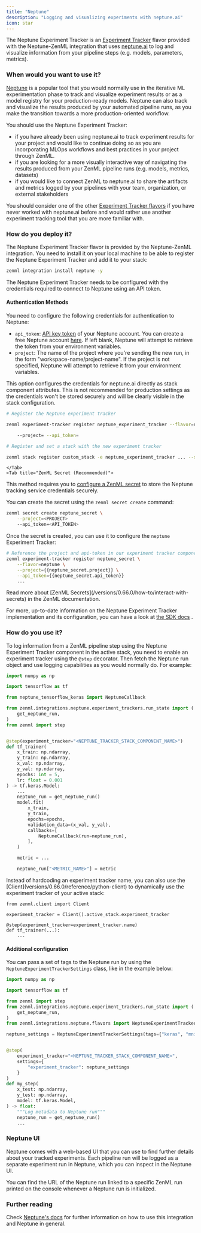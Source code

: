 ```yaml
---
title: "Neptune"
description: "Logging and visualizing experiments with neptune.ai"
icon: star
---
```


The Neptune Experiment Tracker is an [Experiment Tracker](/stack-components/experiment-trackers) flavor provided with the Neptune-ZenML integration that uses [neptune.ai](https://neptune.ai/product/experiment-tracking) to log and visualize information from your pipeline steps (e.g. models, parameters, metrics).

### When would you want to use it?

[Neptune](https://neptune.ai/product/experiment-tracking) is a popular tool that you would normally use in the iterative ML experimentation phase to track and visualize experiment results or as a model registry for your production-ready models. Neptune can also track and visualize the results produced by your automated pipeline runs, as you make the transition towards a more production-oriented workflow.

You should use the Neptune Experiment Tracker:

* if you have already been using neptune.ai to track experiment results for your project and would like to continue doing so as you are incorporating MLOps workflows and best practices in your project through ZenML.
* if you are looking for a more visually interactive way of navigating the results produced from your ZenML pipeline runs (e.g. models, metrics, datasets)
* if you would like to connect ZenML to neptune.ai to share the artifacts and metrics logged by your pipelines with your team, organization, or external stakeholders

You should consider one of the other [Experiment Tracker flavors](/stack-components/experiment-trackers#experiment-tracker-flavors) if you have never worked with neptune.ai before and would rather use another experiment tracking tool that you are more familiar with.

### How do you deploy it?

The Neptune Experiment Tracker flavor is provided by the Neptune-ZenML integration. You need to install it on your local machine to be able to register the Neptune Experiment Tracker and add it to your stack:

```bash
zenml integration install neptune -y
```

The Neptune Experiment Tracker needs to be configured with the credentials required to connect to Neptune using an API token.

#### Authentication Methods

You need to configure the following credentials for authentication to Neptune:

* `api_token`: [API key token](https://docs.neptune.ai/setup/setting%5Fapi%5Ftoken) of your Neptune account. You can create a free Neptune account [here](https://app.neptune.ai/register). If left blank, Neptune will attempt to retrieve the token from your environment variables.
* `project`: The name of the project where you're sending the new run, in the form "workspace-name/project-name". If the project is not specified, Neptune will attempt to retrieve it from your environment variables.
<Tabs>
    <Tab title="Basic Authentication">
This option configures the credentials for neptune.ai directly as stack component attributes.
<Note>
    This is not recommended for production settings as the credentials won't be stored securely and will be clearly visible in the stack configuration.

</Note>


```bash
# Register the Neptune experiment tracker

zenml experiment-tracker register neptune_experiment_tracker --flavor=neptune \

    --project= --api_token=

# Register and set a stack with the new experiment tracker

zenml stack register custom_stack -e neptune_experiment_tracker ... --set
```
    </Tab>
    <Tab title="ZenML Secret (Recommended)">
This method requires you to [configure a ZenML secret](/versions/0.66.0/how-to/interact-with-secrets) to store the Neptune tracking service credentials securely.

You can create the secret using the `zenml secret create` command:

```bash
zenml secret create neptune_secret \
    --project=<PROJECT>
    --api_token=<API_TOKEN>
```

Once the secret is created, you can use it to configure the `neptune` Experiment Tracker:

```bash
# Reference the project and api-token in our experiment tracker component
zenml experiment-tracker register neptune_secret \
    --flavor=neptune \
    --project={{neptune_secret.project}} \
    --api_token={{neptune_secret.api_token}}
    ...
```

<Info>
    Read more about [ZenML Secrets](/versions/0.66.0/how-to/interact-with-secrets) in the ZenML documentation.
</Info>
    </Tab>
</Tabs>

For more, up-to-date information on the Neptune Experiment Tracker implementation and its configuration, you can have a look at [the SDK docs](https://sdkdocs.zenml.io/latest/integration%5Fcode%5Fdocs/integrations-neptune/#zenml.integrations.neptune.experiment%5Ftrackers.neptune%5Fexperiment%5Ftracker) .

### How do you use it?

To log information from a ZenML pipeline step using the Neptune Experiment Tracker component in the active stack, you need to enable an experiment tracker using the `@step` decorator. Then fetch the Neptune run object and use logging capabilities as you would normally do. For example:

```py
import numpy as np

import tensorflow as tf

from neptune_tensorflow_keras import NeptuneCallback

from zenml.integrations.neptune.experiment_trackers.run_state import (
    get_neptune_run,
)
from zenml import step


@step(experiment_tracker="<NEPTUNE_TRACKER_STACK_COMPONENT_NAME>")
def tf_trainer(
    x_train: np.ndarray,
    y_train: np.ndarray,
    x_val: np.ndarray,
    y_val: np.ndarray,
    epochs: int = 5,
    lr: float = 0.001
) -> tf.keras.Model:
    ...
    neptune_run = get_neptune_run()
    model.fit(
        x_train,
        y_train,
        epochs=epochs,
        validation_data=(x_val, y_val),
        callbacks=[
            NeptuneCallback(run=neptune_run),
        ],
    )

    metric = ...

    neptune_run["<METRIC_NAME>"] = metric
```

<Info>
Instead of hardcoding an experiment tracker name, you can also use the [Client](versions/0.66.0/reference/python-client) to dynamically use the experiment tracker of your active stack:

```
from zenml.client import Client

experiment_tracker = Client().active_stack.experiment_tracker

@step(experiment_tracker=experiment_tracker.name)
def tf_trainer(...):
    ...
```
</Info>

#### Additional configuration

You can pass a set of tags to the Neptune run by using the `NeptuneExperimentTrackerSettings` class, like in the example below:

```py
import numpy as np

import tensorflow as tf

from zenml import step
from zenml.integrations.neptune.experiment_trackers.run_state import (
    get_neptune_run,
)
from zenml.integrations.neptune.flavors import NeptuneExperimentTrackerSettings

neptune_settings = NeptuneExperimentTrackerSettings(tags={"keras", "mnist"})


@step(
    experiment_tracker="<NEPTUNE_TRACKER_STACK_COMPONENT_NAME>",
    settings={
        "experiment_tracker": neptune_settings
    }
)
def my_step(
    x_test: np.ndarray,
    y_test: np.ndarray,
    model: tf.keras.Model,
) -> float:
    """Log metadata to Neptune run"""
    neptune_run = get_neptune_run()
    ...
```

### Neptune UI

Neptune comes with a web-based UI that you can use to find further details about your tracked experiments. Each pipeline run will be logged as a separate experiment run in Neptune, which you can inspect in the Neptune UI.

You can find the URL of the Neptune run linked to a specific ZenML run printed on the console whenever a Neptune run is initialized.

### Further reading

Check [Neptune's docs](https://docs.neptune.ai/integrations/zenml/) for further information on how to use this integration and Neptune in general.

